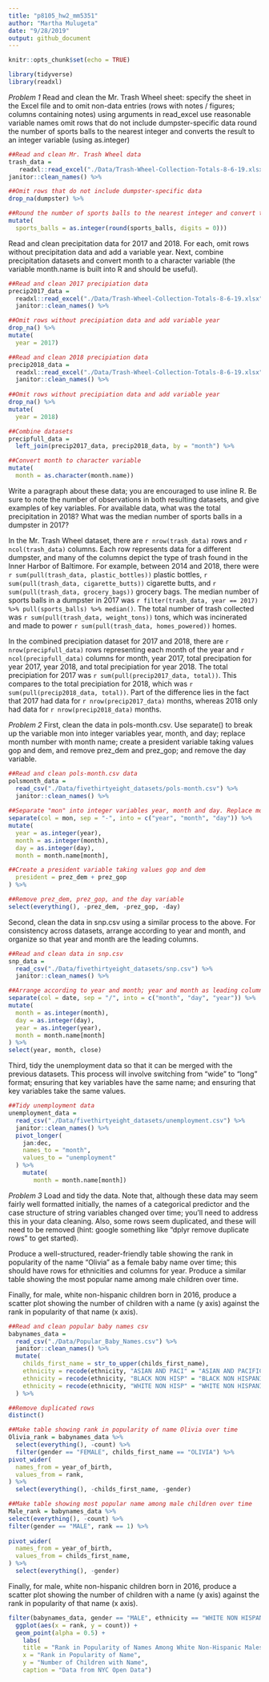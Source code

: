 ```yaml
---
title: "p8105_hw2_mm5351"
author: "Martha Mulugeta"
date: "9/28/2019"
output: github_document
---
```


```r
knitr::opts_chunk$set(echo = TRUE)

library(tidyverse)
library(readxl)
```

*Problem 1*
Read and clean the Mr. Trash Wheel sheet:
specify the sheet in the Excel file and to omit non-data entries (rows with notes / figures; columns containing notes) using arguments in read_excel
use reasonable variable names
omit rows that do not include dumpster-specific data
round the number of sports balls to the nearest integer and converts the result to an integer variable (using as.integer)
```r
##Read and clean Mr. Trash Wheel data
trash_data =
   readxl::read_excel("./Data/Trash-Wheel-Collection-Totals-8-6-19.xlsx", sheet = "Mr. Trash Wheel", range = "A2:N408") %>%    
janitor::clean_names() %>%    

##Omit rows that do not include dumpster-specific data
drop_na(dumpster) %>% 

##Round the number of sports balls to the nearest integer and convert to integer variable
mutate( 
  sports_balls = as.integer(round(sports_balls, digits = 0))) 
```

Read and clean precipitation data for 2017 and 2018. For each, omit rows without precipitation data and add a variable year. Next, combine precipitation datasets and convert month to a character variable (the variable month.name is built into R and should be useful).

```r
##Read and clean 2017 precipiation data
precip2017_data = 
  readxl::read_excel("./Data/Trash-Wheel-Collection-Totals-8-6-19.xlsx", sheet = "2017 Precipitation", range = "A2:B14") %>% 
  janitor::clean_names() %>% 

##Omit rows without precipiation data and add variable year
drop_na() %>% 
mutate(
  year = 2017)  

##Read and clean 2018 precipiation data
precip2018_data =
  readxl::read_excel("./Data/Trash-Wheel-Collection-Totals-8-6-19.xlsx", sheet = "2018 Precipitation", range = "A2:B14") %>% 
  janitor::clean_names() %>% 
  
##Omit rows without precipiation data and add variable year
drop_na() %>% 
mutate(
  year = 2018)  

##Combine datasets
precipfull_data = 
  left_join(precip2017_data, precip2018_data, by = "month") %>% 

##Convert month to character variable
mutate(
  month = as.character(month.name))
```

Write a paragraph about these data; you are encouraged to use inline R. Be sure to note the number of observations in both resulting datasets, and give examples of key variables. For available data, what was the total precipitation in 2018? What was the median number of sports balls in a dumpster in 2017?

In the Mr. Trash Wheel dataset, there are `r nrow(trash_data)` rows and `r ncol(trash_data)` columns. Each row represents data for a different dumpster, and many of the columns depict the type of trash found in the Inner Harbor of Baltimore. For example, between 2014 and 2018, there were `r sum(pull(trash_data, plastic_bottles))` plastic bottles, `r sum(pull(trash_data, cigarette_butts))` cigarette butts, and `r sum(pull(trash_data, grocery_bags))` grocery bags. The median number of sports balls in a dumpster in 2017 was `r filter(trash_data, year == 2017) %>% pull(sports_balls) %>% median()`. The total number of trash collected was `r sum(pull(trash_data, weight_tons))` tons, which was incinerated and made to power `r sum(pull(trash_data, homes_powered))` homes. 

In the combined precipiation dataset for 2017 and 2018, there are `r nrow(precipfull_data)` rows representing each month of the year and `r ncol(precipfull_data)` columns for month, year 2017, total precipation for year 2017, year 2018, and total precipiation for year 2018. The total precipiation for 2017 was `r sum(pull(precip2017_data, total))`. This compares to the total precipiation for 2018, which was `r sum(pull(precip2018_data, total))`. Part of the difference lies in the fact that 2017 had data for `r nrow(precip2017_data)` months, whereas 2018 only had data for `r nrow(precip2018_data)` months.

*Problem 2*
First, clean the data in pols-month.csv. Use separate() to break up the variable mon into integer variables year, month, and day; replace month number with month name; create a president variable taking values gop and dem, and remove prez_dem and prez_gop; and remove the day variable.

```r
##Read and clean pols-month.csv data
polsmonth_data = 
  read_csv("./Data/fivethirtyeight_datasets/pols-month.csv") %>% 
  janitor::clean_names() %>% 
  
##Separate "mon" into integer variables year, month and day. Replace month number with month name
separate(col = mon, sep = "-", into = c("year", "month", "day")) %>%  
mutate(
  year = as.integer(year),
  month = as.integer(month),
  day = as.integer(day),
  month = month.name[month],

##Create a president variable taking values gop and dem
  president = prez_dem + prez_gop
) %>% 

##Remove prez_dem, prez_gop, and the day variable
select(everything(), -prez_dem, -prez_gop, -day)
```

Second, clean the data in snp.csv using a similar process to the above. For consistency across datasets, arrange according to year and month, and organize so that year and month are the leading columns.
```r
##Read and clean data in snp.csv
snp_data = 
  read_csv("./Data/fivethirtyeight_datasets/snp.csv") %>% 
  janitor::clean_names() %>% 

##Arrange according to year and month; year and month as leading columns
separate(col = date, sep = "/", into = c("month", "day", "year")) %>% 
mutate(
  month = as.integer(month),
  day = as.integer(day),
  year = as.integer(year),
  month = month.name[month]
) %>% 
select(year, month, close) 
```

Third, tidy the unemployment data so that it can be merged with the previous datasets. This process will involve switching from “wide” to “long” format; ensuring that key variables have the same name; and ensuring that key variables take the same values.

```r
##Tidy unemployment data
unemployment_data = 
  read_csv("./Data/fivethirtyeight_datasets/unemployment.csv") %>% 
  janitor::clean_names() %>% 
  pivot_longer(
    jan:dec,
    names_to = "month",
    values_to = "unemployment"
  ) %>% 
    mutate(
       month = month.name[month])
```

*Problem 3*
Load and tidy the data. Note that, although these data may seem fairly well formatted initially, the names of a categorical predictor and the case structure of string variables changed over time; you’ll need to address this in your data cleaning. Also, some rows seem duplicated, and these will need to be removed (hint: google something like “dplyr remove duplicate rows” to get started).

Produce a well-structured, reader-friendly table showing the rank in popularity of the name “Olivia” as a female baby name over time; this should have rows for ethnicities and columns for year. Produce a similar table showing the most popular name among male children over time.

Finally, for male, white non-hispanic children born in 2016, produce a scatter plot showing the number of children with a name (y axis) against the rank in popularity of that name (x axis).
```r
##Read and clean popular baby names csv
babynames_data = 
  read_csv("./Data/Popular_Baby_Names.csv") %>% 
  janitor::clean_names() %>%
  mutate(
    childs_first_name = str_to_upper(childs_first_name),
    ethnicity = recode(ethnicity, "ASIAN AND PACI" = "ASIAN AND PACIFIC ISLANDER"),
    ethnicity = recode(ethnicity, "BLACK NON HISP" = "BLACK NON HISPANIC"),
    ethnicity = recode(ethnicity, "WHITE NON HISP" = "WHITE NON HISPANIC")
  ) %>% 

##Remove duplicated rows
distinct()  
```  

```r
##Make table showing rank in popularity of name Olivia over time
Olivia_rank = babynames_data %>% 
  select(everything(), -count) %>% 
  filter(gender == "FEMALE", childs_first_name == "OLIVIA") %>%  
pivot_wider(
  names_from = year_of_birth,
  values_from = rank,
) %>% 
  select(everything(), -childs_first_name, -gender)
```

```r
##Make table showing most popular name among male children over time
Male_rank = babynames_data %>% 
select(everything(), -count) %>% 
filter(gender == "MALE", rank == 1) %>% 
  
pivot_wider(
  names_from = year_of_birth,
  values_from = childs_first_name,
) %>% 
  select(everything(), -gender)
```  

Finally, for male, white non-hispanic children born in 2016, produce a scatter plot showing the number of children with a name (y axis) against the rank in popularity of that name (x axis).
```r
filter(babynames_data, gender == "MALE", ethnicity == "WHITE NON HISPANIC", year_of_birth == "2016") %>% 
  ggplot(aes(x = rank, y = count)) +
  geom_point(alpha = 0.5) +
    labs(
    title = "Rank in Popularity of Names Among White Non-Hispanic Males Born in 2016",
    x = "Rank in Popularity of Name",
    y = "Number of Children with Name",
    caption = "Data from NYC Open Data")
```
         


